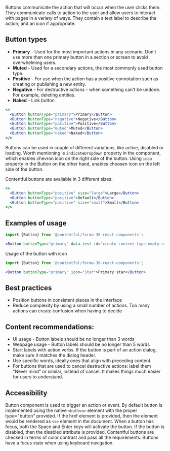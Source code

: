 Buttons communicate the action that will occur when the user clicks them. They communicate calls to action to the user and allow users to interact with pages in a variety of ways. They contain a text label to describe the action, and an icon if appropriate.

## Button types

- **Primary** - Used for the most important actions in any scenario. Don’t use more than one primary button in a section or screen to avoid overwhelming users.
- **Muted** - Used for a secondary actions, the most commonly used button type.
- **Positive** - For use when the action has a positive connotation such as creating or publishing a new entity.
- **Negative** - For destructive actions - when something can't be undone. For example, deleting entities.
- **Naked** - Link button

```jsx
<>
  <Button buttonType="primary">Primary</Button>
  <Button buttonType="negative">Negative</Button>
  <Button buttonType="positive">Positive</Button>
  <Button buttonType="muted">Muted</Button>
  <Button buttonType="naked">Naked</Button>
</>
```
Buttons can be used in couple of different variations, like active, disabled or loading. Worth mentioning is `indicateDropdown` property in the component, which enables chevron icon on the right side of the button. Using `icon` property in the Button on the other hand, enables choosen icon on the left side of the button.

Contentful buttons are available in 3 different sizes: 
```jsx
<>
  <Button buttonType="positive" size="large">Large</Button>
  <Button buttonType="positive">Default</Button>
  <Button buttonType="positive" size="small">Small</Button>
</>
```

## Examples of usage

```jsx
import {Button} from '@contentful/forma-36-react-components';

<Button buttonType="primary" data-test-id="create-content-type-empty-state">Add content type</Button>

```

Usage of the button with icon

```jsx
import {Button} from '@contentful/forma-36-react-components';

<Button buttonType="primary" icon="Star">Primary star</Button>

```

## Best practices

- Position buttons in consistent places in the interface
- Reduce complexity by using a small number of actions. Too many actions can create confusion when having to decide

## Content recommendations:

 - UI usage - Button labels should be no longer than 3 words
 - Webpage usage - Button labels should be no longer than 5 words
 - Start labels with action verbs. If the button is part of an action dialog, make sure it matches the dialog header.
 - Use specific words, ideally ones that align with preceding content.
 - For buttons that are used to cancel destructive actions: label them "Never mind" or similar, instead of cancel. It makes things much easier for users to understand.

## Accessibility

Button component is used to trigger an action or event. By default button is implemented using the native `<button>` element with the proper type="button" provided. If the href element is provided, then the element would be rendered as `<a>` element in the document.
When a button has focus, both the Space and Enter keys will activate the button. If the button is disabled, then the disabled attribute is provided.
Contentful buttons are checked in terms of color contrast and pass all the requirements.
Buttons have a focus state when using keyboard navigation.